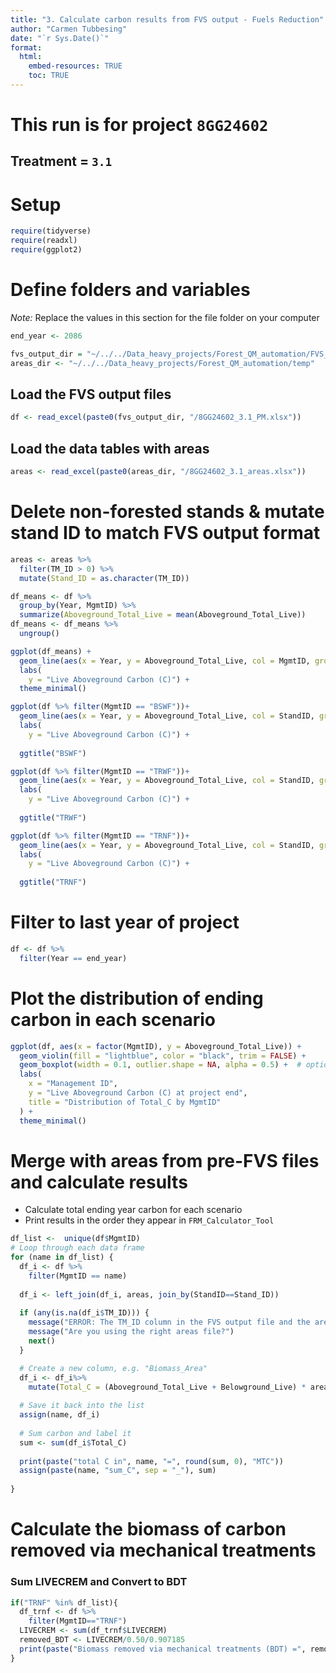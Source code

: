 ```yaml
---
title: "3. Calculate carbon results from FVS output - Fuels Reduction"
author: "Carmen Tubbesing"
date: "`r Sys.Date()`"
format: 
  html:
    embed-resources: TRUE
    toc: TRUE
---
```


# This run is for project `8GG24602`
## Treatment = `3.1`

# Setup
```r
require(tidyverse)
require(readxl)
require(ggplot2)
```

# Define folders and variables 
*Note:* Replace the values in this section for the file folder on your computer

```r
end_year <- 2086
```


```r
fvs_output_dir = "~/../../Data_heavy_projects/Forest_QM_automation/FVS_Output/8GG24602"
areas_dir <- "~/../../Data_heavy_projects/Forest_QM_automation/temp"
```

## Load the FVS output files
```r
df <- read_excel(paste0(fvs_output_dir, "/8GG24602_3.1_PM.xlsx"))
```

## Load the data tables with areas
```r
areas <- read_excel(paste0(areas_dir, "/8GG24602_3.1_areas.xlsx"))
```

# Delete non-forested stands & mutate stand ID to match FVS output format
```r
areas <- areas %>% 
  filter(TM_ID > 0) %>% 
  mutate(Stand_ID = as.character(TM_ID))
```

```r
df_means <- df %>% 
  group_by(Year, MgmtID) %>% 
  summarize(Aboveground_Total_Live = mean(Aboveground_Total_Live)) 
df_means <- df_means %>% 
  ungroup()
```


```r
ggplot(df_means) +
  geom_line(aes(x = Year, y = Aboveground_Total_Live, col = MgmtID, group = MgmtID)) +
  labs(
    y = "Live Aboveground Carbon (C)") +
  theme_minimal()
```

```r
ggplot(df %>% filter(MgmtID == "BSWF"))+
  geom_line(aes(x = Year, y = Aboveground_Total_Live, col = StandID, group = StandID))+
  labs(
    y = "Live Aboveground Carbon (C)") +
  
  ggtitle("BSWF")
```

```r
ggplot(df %>% filter(MgmtID == "TRWF"))+
  geom_line(aes(x = Year, y = Aboveground_Total_Live, col = StandID, group = StandID))+
  labs(
    y = "Live Aboveground Carbon (C)") +
  
  ggtitle("TRWF")
```

```r
ggplot(df %>% filter(MgmtID == "TRNF"))+
  geom_line(aes(x = Year, y = Aboveground_Total_Live, col = StandID, group = StandID))+
  labs(
    y = "Live Aboveground Carbon (C)") +
  
  ggtitle("TRNF")
```


# Filter to last year of project
```r
df <- df %>% 
  filter(Year == end_year)
```

# Plot the distribution of ending carbon in each scenario
```r
ggplot(df, aes(x = factor(MgmtID), y = Aboveground_Total_Live)) +
  geom_violin(fill = "lightblue", color = "black", trim = FALSE) +
  geom_boxplot(width = 0.1, outlier.shape = NA, alpha = 0.5) +  # optional boxplot overlay
  labs(
    x = "Management ID",
    y = "Live Aboveground Carbon (C) at project end",
    title = "Distribution of Total_C by MgmtID"
  ) +
  theme_minimal()

```


# Merge with areas from pre-FVS files and calculate results
-  Calculate total ending year carbon for each scenario
-  Print results in the order they appear in `FRM_Calculator_Tool`
```r
df_list <-  unique(df$MgmtID)
# Loop through each data frame
for (name in df_list) {
  df_i <- df %>% 
    filter(MgmtID == name)
   
  df_i <- left_join(df_i, areas, join_by(StandID==Stand_ID))
  
  if (any(is.na(df_i$TM_ID))) {
    message("ERROR: The TM_ID column in the FVS output file and the areas file don't match.")
    message("Are you using the right areas file?")
    next()
  } 

  # Create a new column, e.g. "Biomass_Area"
  df_i <- df_i%>% 
    mutate(Total_C = (Aboveground_Total_Live + Belowground_Live) * area_ac)
  
  # Save it back into the list
  assign(name, df_i)
  
  # Sum carbon and label it
  sum <- sum(df_i$Total_C)
 
  print(paste("total C in", name, "=", round(sum, 0), "MTC"))
  assign(paste(name, "sum_C", sep = "_"), sum)
  
}
```

# Calculate the biomass of carbon removed via mechanical treatments

### Sum LIVECREM and Convert to BDT
```r
if("TRNF" %in% df_list){
  df_trnf <- df %>% 
    filter(MgmtID=="TRNF")
  LIVECREM <- sum(df_trnf$LIVECREM)
  removed_BDT <- LIVECREM/0.50/0.907185
  print(paste("Biomass removed via mechanical treatments (BDT) =", removed_BDT))
}
```


